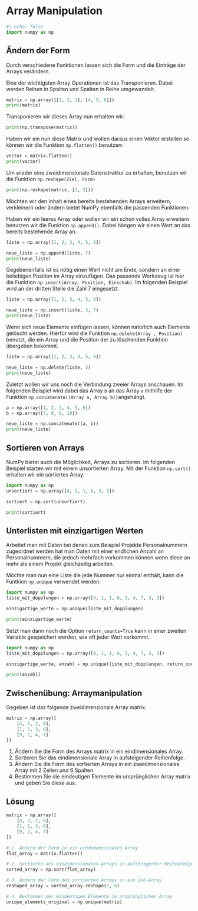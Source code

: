 # Array Manipulation

```python
#| echo: false
import numpy as np
```

## Ändern der Form

Durch verschiedene Funktionen lassen sich die Form und die Einträge der Arrays 
verändern. 

Eine der wichtigsten Array Operationen ist das Transponieren. Dabei werden 
Reihen in Spalten und Spalten in Reihe umgewandelt.

```python
matrix = np.array([[1, 2, 3], [4, 5, 6]])
print(matrix)
```

Transponieren wir dieses Array nun erhalten wir:

```python
print(np.transpose(matrix))
```

Haben wir ein nun diese Matrix und wollen daraus einen Vektor erstellen so 
können wir die Funktion `np.flatten()` benutzen:

```python
vector = matrix.flatten()
print(vector)
```

Um wieder eine zweidimensionale Datenstruktur zu erhalten, benutzen wir die 
Funktion `np.reshape(Ziel, Form)`

```python
print(np.reshape(matrix, [3, 2]))
```

Möchten wir den Inhalt eines bereits bestehenden Arrays erweitern, verkleinern 
oder ändern bietet NumPy ebenfalls die passenden Funktionen.

Haben wir ein leeres Array oder wollen wir ein schon volles Array erweitern 
benutzen wir die Funktion `np.append()`. Dabei hängen wir einen Wert an das 
bereits bestehende Array an.

```python
liste = np.array([1, 2, 3, 4, 5, 6])

neue_liste = np.append(liste, 7)
print(neue_liste)
```

Gegebenenfalls ist es nötig einen Wert nicht am Ende, sondern an einer beliebigen 
Position im Array einzufügen. Das passende Werkzeug ist hier die Funktion 
`np.insert(Array, Position, Einschub)`. Im folgenden Beispiel wird an der 
dritten Stelle die Zahl 7 eingesetzt.

```python
liste = np.array([1, 2, 3, 4, 5, 6])

neue_liste = np.insert(liste, 3, 7)
print(neue_liste)
```

Wenn sich neue Elemente einfügen lassen, können natürlich auch Elemente 
gelöscht werden. Hierfür wird die Funktion `np.delete(Array , Position)` 
benutzt, die ein Array und die Position der zu löschenden Funktion übergeben 
bekommt.

```python
liste = np.array([1, 2, 3, 4, 5, 6])

neue_liste = np.delete(liste, 3)
print(neue_liste)
```


Zuletzt wollen wir uns noch die Verbindung zweier Arrays anschauen. Im 
folgenden Beispiel wird dabei das Array `b` an das Array `a` mithilfe der 
Funktion `np.concatenate((Array a, Array b))`angehängt.

```python
a = np.array([1, 2, 3, 4, 5, 6])
b = np.array([7, 8, 9, 10])

neue_liste = np.concatenate((a, b))
print(neue_liste)
```

## Sortieren von Arrays

NumPy bietet auch die Möglichkeit, Arrays zu sortieren. Im folgenden Beispiel 
starten wir mit einem unsortierten Array. Mit der Funktion `np.sort()` erhalten 
wir ein sortiertes Array.

```python
import numpy as np
unsortiert = np.array([4, 2, 1, 6, 3, 5])

sortiert = np.sort(unsortiert)

print(sortiert)
```

## Unterlisten mit einzigartigen Werten

Arbeitet man mit Daten bei denen zum Beispiel Projekte Personalnummern 
zugeordnet werden hat man Daten mit einer endlichen Anzahl an Personalnummern, 
die jedoch mehrfach vorkommen können wenn diese an mehr als einem Projekt 
gleichzeitig arbeiten.

Möchte man nun eine Liste die jede Nummer nur einmal enthält, kann die Funtkion 
`np.unique` verwendet werden. 

```python
import numpy as np
liste_mit_dopplungen = np.array([4, 1, 1, 6, 3, 4, 7, 3, 3])

einzigartige_werte = np.unique(liste_mit_dopplungen)

print(einzigartige_werte)
```

Setzt man dann noch die Option `return_counts=True` kann in einer zweiten Variable 
gespeichert werden, wie oft jeder Wert vorkommt.

```python
import numpy as np
liste_mit_dopplungen = np.array([4, 1, 1, 6, 3, 4, 7, 3, 3])

einzigartige_werte, anzahl = np.unique(liste_mit_dopplungen, return_counts=True)

print(anzahl)
```

::: {.callout-tip collapse="true"}

## Zwischenübung: Arraymanipulation

Gegeben ist das folgende zweidimensionale Array matrix:

```python
matrix = np.array([
    [4, 7, 2, 8],
    [1, 5, 3, 6],
    [9, 2, 4, 7]
])
```

1. Ändern Sie die Form des Arrays matrix in ein eindimensionales Array.
2. Sortieren Sie das eindimensionale Array in aufsteigender Reihenfolge.
3. Ändern Sie die Form des sortierten Arrays in ein zweidimensionales Array 
mit 2 Zeilen und 6 Spalten.
4. Bestimmen Sie die eindeutigen Elemente im ursprünglichen Array matrix und 
geben Sie diese aus.


::: {.callout-caution icon="false" collapse="true"}

## Lösung

```python
matrix = np.array([
    [4, 7, 2, 8],
    [1, 5, 3, 6],
    [9, 2, 4, 7]
])

# 1. Ändern der Form in ein eindimensionales Array
flat_array = matrix.flatten()

# 2. Sortieren des eindimensionalen Arrays in aufsteigender Reihenfolge
sorted_array = np.sort(flat_array)

# 3. Ändern der Form des sortierten Arrays in ein 2x6-Array
reshaped_array = sorted_array.reshape(2, 6)

# 4. Bestimmen der eindeutigen Elemente im ursprünglichen Array
unique_elements_original = np.unique(matrix)

```

:::

:::